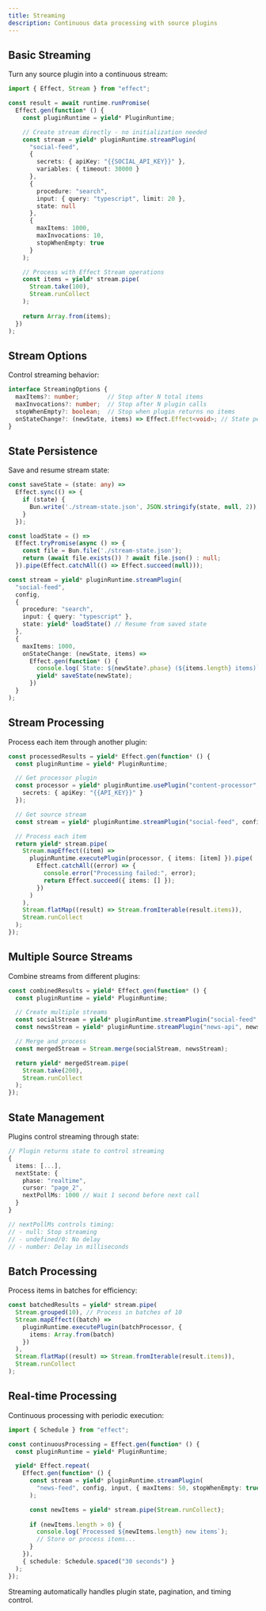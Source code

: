 ```yaml
---
title: Streaming
description: Continuous data processing with source plugins
---
```


## Basic Streaming

Turn any source plugin into a continuous stream:

```typescript
import { Effect, Stream } from "effect";

const result = await runtime.runPromise(
  Effect.gen(function* () {
    const pluginRuntime = yield* PluginRuntime;

    // Create stream directly - no initialization needed
    const stream = yield* pluginRuntime.streamPlugin(
      "social-feed",
      {
        secrets: { apiKey: "{{SOCIAL_API_KEY}}" },
        variables: { timeout: 30000 }
      },
      {
        procedure: "search",
        input: { query: "typescript", limit: 20 },
        state: null
      },
      {
        maxItems: 1000,
        maxInvocations: 10,
        stopWhenEmpty: true
      }
    );

    // Process with Effect Stream operations
    const items = yield* stream.pipe(
      Stream.take(100),
      Stream.runCollect
    );
    
    return Array.from(items);
  })
);
```

## Stream Options

Control streaming behavior:

```typescript
interface StreamingOptions {
  maxItems?: number;        // Stop after N total items
  maxInvocations?: number;  // Stop after N plugin calls
  stopWhenEmpty?: boolean;  // Stop when plugin returns no items
  onStateChange?: (newState, items) => Effect.Effect<void>; // State persistence
}
```

## State Persistence

Save and resume stream state:

```typescript
const saveState = (state: any) =>
  Effect.sync(() => {
    if (state) {
      Bun.write('./stream-state.json', JSON.stringify(state, null, 2));
    }
  });

const loadState = () =>
  Effect.tryPromise(async () => {
    const file = Bun.file('./stream-state.json');
    return (await file.exists()) ? await file.json() : null;
  }).pipe(Effect.catchAll(() => Effect.succeed(null)));

const stream = yield* pluginRuntime.streamPlugin(
  "social-feed",
  config,
  {
    procedure: "search",
    input: { query: "typescript" },
    state: yield* loadState() // Resume from saved state
  },
  {
    maxItems: 1000,
    onStateChange: (newState, items) => 
      Effect.gen(function* () {
        console.log(`State: ${newState?.phase} (${items.length} items)`);
        yield* saveState(newState);
      })
  }
);
```

## Stream Processing

Process each item through another plugin:

```typescript
const processedResults = yield* Effect.gen(function* () {
  const pluginRuntime = yield* PluginRuntime;

  // Get processor plugin
  const processor = yield* pluginRuntime.usePlugin("content-processor", {
    secrets: { apiKey: "{{API_KEY}}" }
  });

  // Get source stream
  const stream = yield* pluginRuntime.streamPlugin("social-feed", config, input);

  // Process each item
  return yield* stream.pipe(
    Stream.mapEffect((item) =>
      pluginRuntime.executePlugin(processor, { items: [item] }).pipe(
        Effect.catchAll((error) => {
          console.error("Processing failed:", error);
          return Effect.succeed({ items: [] });
        })
      )
    ),
    Stream.flatMap((result) => Stream.fromIterable(result.items)),
    Stream.runCollect
  );
});
```

## Multiple Source Streams

Combine streams from different plugins:

```typescript
const combinedResults = yield* Effect.gen(function* () {
  const pluginRuntime = yield* PluginRuntime;

  // Create multiple streams
  const socialStream = yield* pluginRuntime.streamPlugin("social-feed", socialConfig, socialInput);
  const newsStream = yield* pluginRuntime.streamPlugin("news-api", newsConfig, newsInput);

  // Merge and process
  const mergedStream = Stream.merge(socialStream, newsStream);

  return yield* mergedStream.pipe(
    Stream.take(200),
    Stream.runCollect
  );
});
```

## State Management

Plugins control streaming through state:

```typescript
// Plugin returns state to control streaming
{
  items: [...],
  nextState: {
    phase: "realtime",
    cursor: "page_2", 
    nextPollMs: 1000 // Wait 1 second before next call
  }
}

// nextPollMs controls timing:
// - null: Stop streaming
// - undefined/0: No delay
// - number: Delay in milliseconds
```

## Batch Processing

Process items in batches for efficiency:

```typescript
const batchedResults = yield* stream.pipe(
  Stream.grouped(10), // Process in batches of 10
  Stream.mapEffect((batch) =>
    pluginRuntime.executePlugin(batchProcessor, {
      items: Array.from(batch)
    })
  ),
  Stream.flatMap((result) => Stream.fromIterable(result.items)),
  Stream.runCollect
);
```

## Real-time Processing

Continuous processing with periodic execution:

```typescript
import { Schedule } from "effect";

const continuousProcessing = Effect.gen(function* () {
  const pluginRuntime = yield* PluginRuntime;

  yield* Effect.repeat(
    Effect.gen(function* () {
      const stream = yield* pluginRuntime.streamPlugin(
        "news-feed", config, input, { maxItems: 50, stopWhenEmpty: true }
      );

      const newItems = yield* stream.pipe(Stream.runCollect);
      
      if (newItems.length > 0) {
        console.log(`Processed ${newItems.length} new items`);
        // Store or process items...
      }
    }),
    { schedule: Schedule.spaced("30 seconds") }
  );
});
```

Streaming automatically handles plugin state, pagination, and timing control.
